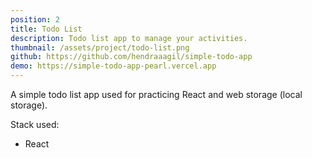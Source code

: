 ```yaml
---
position: 2
title: Todo List
description: Todo list app to manage your activities.
thumbnail: /assets/project/todo-list.png
github: https://github.com/hendraaagil/simple-todo-app
demo: https://simple-todo-app-pearl.vercel.app
---
```


A simple todo list app used for practicing React and web storage (local storage).

Stack used:

- React
